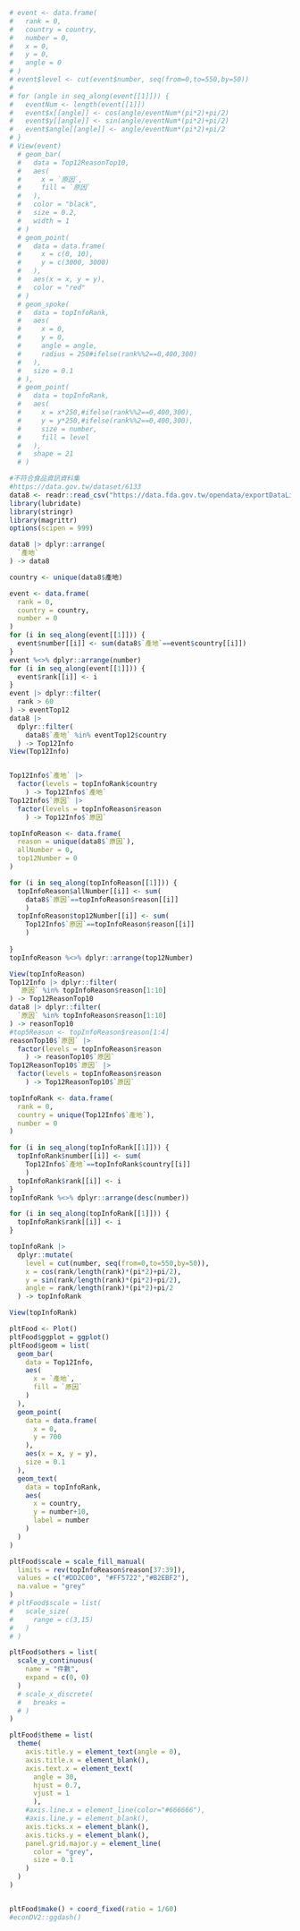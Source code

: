 ```r
# event <- data.frame(
#   rank = 0,
#   country = country,
#   number = 0,
#   x = 0,
#   y = 0,
#   angle = 0
# )
# event$level <- cut(event$number, seq(from=0,to=550,by=50))
# 
# for (angle in seq_along(event[[1]])) {
#   eventNum <- length(event[[1]])
#   event$x[[angle]] <- cos(angle/eventNum*(pi*2)+pi/2)
#   event$y[[angle]] <- sin(angle/eventNum*(pi*2)+pi/2)
#   event$angle[[angle]] <- angle/eventNum*(pi*2)+pi/2
# }
# View(event)
  # geom_bar(
  #   data = Top12ReasonTop10,
  #   aes(
  #     x = `原因`,
  #     fill = `原因`
  #   ),
  #   color = "black",
  #   size = 0.2,
  #   width = 1
  # )
  # geom_point(
  #   data = data.frame(
  #     x = c(0, 10),
  #     y = c(3000, 3000)
  #   ),
  #   aes(x = x, y = y),
  #   color = "red"
  # )
  # geom_spoke(
  #   data = topInfoRank,
  #   aes(
  #     x = 0,
  #     y = 0,
  #     angle = angle,
  #     radius = 250#ifelse(rank%%2==0,400,300)
  #   ),
  #   size = 0.1
  # ),
  # geom_point(
  #   data = topInfoRank,
  #   aes(
  #     x = x*250,#ifelse(rank%%2==0,400,300),
  #     y = y*250,#ifelse(rank%%2==0,400,300),
  #     size = number,
  #     fill = level
  #   ),
  #   shape = 21
  # )
```

```r
#不符合食品資訊資料集
#https://data.gov.tw/dataset/6133
data8 <- readr::read_csv("https://data.fda.gov.tw/opendata/exportDataList.do?method=ExportData&InfoId=52&logType=2")
library(lubridate)
library(stringr)
library(magrittr)
options(scipen = 999)

data8 |> dplyr::arrange(
  `產地`
) -> data8

country <- unique(data8$產地)

event <- data.frame(
  rank = 0,
  country = country,
  number = 0
)
for (i in seq_along(event[[1]])) {
  event$number[[i]] <- sum(data8$`產地`==event$country[[i]])
}
event %<>% dplyr::arrange(number)
for (i in seq_along(event[[1]])) {
  event$rank[[i]] <- i
}
event |> dplyr::filter(
  rank > 60
) -> eventTop12
data8 |> 
  dplyr::filter(
    data8$`產地` %in% eventTop12$country
  ) -> Top12Info
View(Top12Info)


Top12Info$`產地` |> 
  factor(levels = topInfoRank$country
    ) -> Top12Info$`產地`
Top12Info$`原因` |> 
  factor(levels = topInfoReason$reason
    ) -> Top12Info$`原因`
```

```r
topInfoReason <- data.frame(
  reason = unique(data8$`原因`),
  allNumber = 0,
  top12Number = 0
)

for (i in seq_along(topInfoReason[[1]])) {
  topInfoReason$allNumber[[i]] <- sum(
    data8$`原因`==topInfoReason$reason[[i]]
    )
  topInfoReason$top12Number[[i]] <- sum(
    Top12Info$`原因`==topInfoReason$reason[[i]]
    )
  
}
topInfoReason %<>% dplyr::arrange(top12Number)

View(topInfoReason)
Top12Info |> dplyr::filter(
  `原因` %in% topInfoReason$reason[1:10]
) -> Top12ReasonTop10
data8 |> dplyr::filter(
  `原因` %in% topInfoReason$reason[1:10]
) -> reasonTop10
#top5Reason <- topInfoReason$reason[1:4]
reasonTop10$`原因` |> 
  factor(levels = topInfoReason$reason
    ) -> reasonTop10$`原因`
Top12ReasonTop10$`原因` |> 
  factor(levels = topInfoReason$reason
    ) -> Top12ReasonTop10$`原因`
```

```r
topInfoRank <- data.frame(
  rank = 0,
  country = unique(Top12Info$`產地`),
  number = 0
)

for (i in seq_along(topInfoRank[[1]])) {
  topInfoRank$number[[i]] <- sum(
    Top12Info$`產地`==topInfoRank$country[[i]]
    )
  topInfoRank$rank[[i]] <- i
}
topInfoRank %<>% dplyr::arrange(desc(number))

for (i in seq_along(topInfoRank[[1]])) {
  topInfoRank$rank[[i]] <- i
}

topInfoRank |> 
  dplyr::mutate(
    level = cut(number, seq(from=0,to=550,by=50)),
    x = cos(rank/length(rank)*(pi*2)+pi/2),
    y = sin(rank/length(rank)*(pi*2)+pi/2),
    angle = rank/length(rank)*(pi*2)+pi/2
  ) -> topInfoRank

View(topInfoRank)
```


```r
pltFood <- Plot()
pltFood$ggplot = ggplot()
pltFood$geom = list(
  geom_bar(
    data = Top12Info,
    aes(
      x = `產地`,
      fill = `原因`
    )
  ),
  geom_point(
    data = data.frame(
      x = 0,
      y = 700
    ),
    aes(x = x, y = y),
    size = 0.1
  ),
  geom_text(
    data = topInfoRank,
    aes(
      x = country,
      y = number+10,
      label = number
    )
  )
)

pltFood$scale = scale_fill_manual(
  limits = rev(topInfoReason$reason[37:39]), 
  values = c("#DD2C00", "#FF5722","#B2EBF2"),
  na.value = "grey"
)
# pltFood$scale = list(
#   scale_size(
#     range = c(3,15)
#   )
# )

pltFood$others = list(
  scale_y_continuous(
    name = "件數",
    expand = c(0, 0)
  )
  # scale_x_discrete(
  #   breaks = 
  # )
)

pltFood$theme = list(
  theme(
    axis.title.y = element_text(angle = 0),
    axis.title.x = element_blank(),
    axis.text.x = element_text(
      angle = 30,
      hjust = 0.7,
      vjust = 1
      ),
    #axis.line.x = element_line(color="#666666"),
    #axis.line.y = element_blank(),
    axis.ticks.x = element_blank(),
    axis.ticks.y = element_blank(),
    panel.grid.major.y = element_line(
      color = "grey",
      size = 0.1
    )
  )
)


pltFood$make() + coord_fixed(ratio = 1/60)
#econDV2::ggdash()
```

